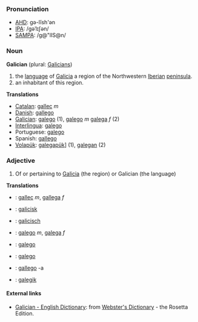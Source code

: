 ===Pronunciation===
*[[w:AHD|AHD]]: gə-lĭsh'ən
*[[w:IPA|IPA]]: /gəˈlɪʃən/
*[[w:SAMPA|SAMPA]]: /g@"lIS@n/

=== Noun ===
'''Galician''' (plural: [[Galicians]])

#the [[language]] of [[Galicia]] a region of the Northwestern [[Iberian peninsula|Iberian]] [[peninsula]].
#an inhabitant of this region.

'''Translations'''
*[[Catalan]]: [[gallec]] ''m''
*[[Danish]]: [[gallego]]
*[[Galician]]: [[galego]] (1), [[galego]] ''m'' [[galega]] ''f'' (2)
*[[Interlingua]]: [[galego]]
*Portuguese: [[galego]]
*Spanish: [[gallego]]
*[[Volapük]]: [[galegapük]]] (1), [[galegan]] (2)

=== Adjective ===
# Of or pertaining to [[Galicia]] (the region) or Galician (the language)

'''Translations'''
*{{msg:ca}}: [[gallec]] ''m'', [[gallega]] ''f''
*{{msg:da}}: [[galicisk]]
*{{msg:nl}}: [[galicisch]]
*{{msg:gl}}: [[galego]] ''m'', [[galega]] ''f''
*{{msg:ia}}: [[galego]]
*{{msg:pt}}: [[galego]]
*{{msg:es}}: [[gallego]] -a
*{{msg:vo}}: [[galegik]]

==== External links====
*[http://www.websters-online-dictionary.org/definition/Galician-english/ Galician - English Dictionary]: from [http://www.websters-online-dictionary.org/ Webster's Dictionary] - the Rosetta Edition.